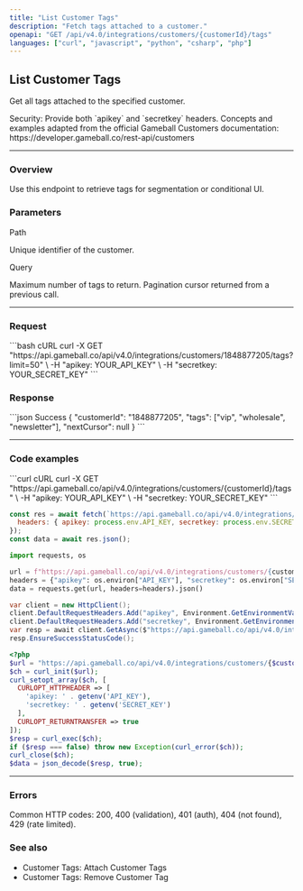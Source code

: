 ```yaml
---
title: "List Customer Tags"
description: "Fetch tags attached to a customer."
openapi: "GET /api/v4.0/integrations/customers/{customerId}/tags"
languages: ["curl", "javascript", "python", "csharp", "php"]
---
```


## List Customer Tags

Get all tags attached to the specified customer.

<Info>
Security: Provide both `apikey` and `secretkey` headers.
</Info>

<Note>
Concepts and examples adapted from the official Gameball Customers documentation: https://developer.gameball.co/rest-api/customers
</Note>

---

### Overview

Use this endpoint to retrieve tags for segmentation or conditional UI.


### Parameters

Path

<ParamField path="customerId" type="string" required>
Unique identifier of the customer.
</ParamField>

Query

<ParamField query="limit" type="integer" default="50">
Maximum number of tags to return.
</ParamField>

<ParamField query="cursor" type="string">
Pagination cursor returned from a previous call.
</ParamField>

---

### Request

<RequestExample>
```bash cURL
curl -X GET "https://api.gameball.co/api/v4.0/integrations/customers/1848877205/tags?limit=50" \
  -H "apikey: YOUR_API_KEY" \
  -H "secretkey: YOUR_SECRET_KEY"
```
</RequestExample>

### Response

<ResponseExample>
```json Success
{
  "customerId": "1848877205",
  "tags": ["vip", "wholesale", "newsletter"],
  "nextCursor": null
}
```
</ResponseExample>

---

### Code examples

<CodeGroup>
```curl cURL
curl -X GET "https://api.gameball.co/api/v4.0/integrations/customers/{customerId}/tags" \
  -H "apikey: YOUR_API_KEY" \
  -H "secretkey: YOUR_SECRET_KEY"
```

```javascript Node.js
const res = await fetch(`https://api.gameball.co/api/v4.0/integrations/customers/${customerId}/tags`, {
  headers: { apikey: process.env.API_KEY, secretkey: process.env.SECRET_KEY }
});
const data = await res.json();
```

```python Python
import requests, os

url = f"https://api.gameball.co/api/v4.0/integrations/customers/{customer_id}/tags"
headers = {"apikey": os.environ["API_KEY"], "secretkey": os.environ["SECRET_KEY"]}
data = requests.get(url, headers=headers).json()
```

```csharp C#
var client = new HttpClient();
client.DefaultRequestHeaders.Add("apikey", Environment.GetEnvironmentVariable("API_KEY"));
client.DefaultRequestHeaders.Add("secretkey", Environment.GetEnvironmentVariable("SECRET_KEY"));
var resp = await client.GetAsync($"https://api.gameball.co/api/v4.0/integrations/customers/{customerId}/tags");
resp.EnsureSuccessStatusCode();
```

```php PHP
<?php
$url = "https://api.gameball.co/api/v4.0/integrations/customers/{$customerId}/tags";
$ch = curl_init($url);
curl_setopt_array($ch, [
  CURLOPT_HTTPHEADER => [
    'apikey: ' . getenv('API_KEY'),
    'secretkey: ' . getenv('SECRET_KEY')
  ],
  CURLOPT_RETURNTRANSFER => true
]);
$resp = curl_exec($ch);
if ($resp === false) throw new Exception(curl_error($ch));
curl_close($ch);
$data = json_decode($resp, true);
```
</CodeGroup>

---

### Errors

Common HTTP codes: 200, 400 (validation), 401 (auth), 404 (not found), 429 (rate limited).

### See also

- Customer Tags: Attach Customer Tags
- Customer Tags: Remove Customer Tag




